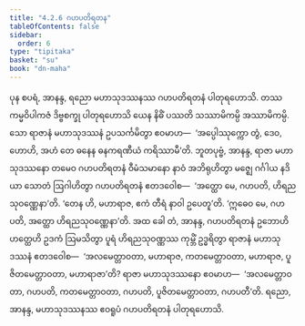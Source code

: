 ```yaml
---
title: "4.2.6 ဂဟပတိရတန"
tableOfContents: false
sidebar:
  order: 6
type: "tipitaka"
basket: "su"
book: "dn-maha"
---
```



<DynamicBreadcrumb />

<Division number="250" book="dn-maha">

<Paragraph number="547" book="dn-maha">
ပုန စပရံ, အာနန္ဒ, ရညော မဟာသုဒဿနဿ ဂဟပတိရတနံ ပါတုရဟောသိ. တဿ ကမ္မဝိပါကဇံ ဒိဗ္ဗစက္ခု ပါတုရဟောသိ ယေန နိဓိံ ပဿတိ သဿာမိကမ္ပိ အဿာမိကမ္ပိ. သော ရာဇာနံ မဟာသုဒဿနံ ဥပသင်္ကမိတွာ ဧဝမာဟ—  ‘အပ္ပေါဿုက္ကော တွံ, ဒေဝ, ဟောဟိ, အဟံ တေ ဓနေန ဓနကရဏီယံ ကရိဿာမီ’တိ. ဘူတပုဗ္ဗံ, အာနန္ဒ, ရာဇာ မဟာသုဒဿနော တမေဝ ဂဟပတိရတနံ ဝီမံသမာနော နာဝံ အဘိရုဟိတွာ မဇ္ဈေ ဂင်္ဂါယ နဒိယာ သောတံ ဩဂါဟိတွာ ဂဟပတိရတနံ ဧတဒဝေါစ—  ‘အတ္ထော မေ, ဂဟပတိ, ဟိရညသုဝဏ္ဏေနာ’တိ. ‘တေန ဟိ, မဟာရာဇ, ဧကံ တီရံ နာဝါ ဥပေတူ’တိ. ‘ဣဓေဝ မေ, ဂဟပတိ, အတ္ထော ဟိရညသုဝဏ္ဏေနာ’တိ. အထ ခေါ တံ, အာနန္ဒ, ဂဟပတိရတနံ ဥဘောဟိ ဟတ္ထေဟိ ဥဒကံ ဩမသိတွာ ပူရံ ဟိရညသုဝဏ္ဏဿ ကုမ္ဘိံ ဥဒ္ဓရိတွာ ရာဇာနံ မဟာသုဒဿနံ ဧတဒဝေါစ—  ‘အလမေတ္တာဝတာ, မဟာရာဇ, ကတမေတ္တာဝတာ, မဟာရာဇ, ပူဇိတမေတ္တာဝတာ, မဟာရာဇာ’တိ? ရာဇာ မဟာသုဒဿနော ဧဝမာဟ—  ‘အလမေတ္တာဝတာ, ဂဟပတိ, ကတမေတ္တာဝတာ, ဂဟပတိ, ပူဇိတမေတ္တာဝတာ, ဂဟပတီ’တိ. ရညော, အာနန္ဒ, မဟာသုဒဿနဿ ဧဝရူပံ ဂဟပတိရတနံ ပါတုရဟောသိ.
</Paragraph>
</Division>